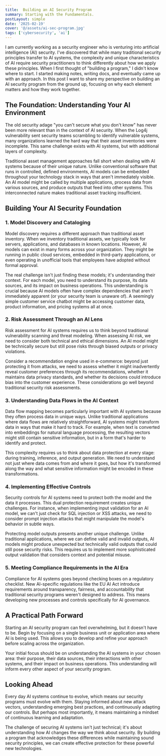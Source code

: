 ```yaml
---
title:  Building an AI Security Program
summary: Starting with the Fundamentals.
postLayout: simple
date: '2025-02-19'
cover: '@/assets/ai-sec-program.jpg'
tags: ['cybersecurity', 'ai']
---
```


I am currently working as a security engineer who is venturing into artificial intelligence (AI) security. I've discovered that while many traditional security principles transfer to AI systems, the complexity and unique characteristics of AI require security practitioners to think differently about how we apply these principles. When I first thought of "building a program," I didn't know where to start. I started making notes, writing docs, and eventually came up with an approach. In this post I want to share my perspective on building an AI security program from the ground up, focusing on why each element matters and how they work together.

## The Foundation: Understanding Your AI Environment

The old security adage "you can't secure what you don't know" has never been more relevant than in the context of AI security. When the Log4j vulnerability sent security teams scrambling to identify vulnerable systems, many organizations learned the hard way that their asset inventories were incomplete. This same challenge exists with AI systems, but with additional layers of complexity.

Traditional asset management approaches fall short when dealing with AI systems because of their unique nature. Unlike conventional software that runs in controlled, defined environments, AI models can be embedded throughout your technology stack in ways that aren't immediately visible. An AI model might be called by multiple applications, process data from various sources, and produce outputs that feed into other systems. This interconnected nature makes traditional asset tracking insufficient.

## Building Your AI Security Foundation

### 1. Model Discovery and Cataloging

Model discovery requires a different approach than traditional asset inventory. When we inventory traditional assets, we typically look for servers, applications, and databases in known locations. However, AI models can exist in many forms across your organization. They might be running in public cloud services, embedded in third-party applications, or even operating in unofficial tools that employees have adopted without formal approval.

The real challenge isn't just finding these models; it's understanding their context. For each model, you need to understand its purpose, its data sources, and its impact on business operations. This understanding is crucial because AI models often have complex dependencies that aren't immediately apparent (or your security team is unaware of). A seemingly simple customer service chatbot might be accessing customer data, product information, and pricing systems all at once.

### 2. Risk Assessment Through an AI Lens

Risk assessment for AI systems requires us to think beyond traditional vulnerability scanning and threat modeling. When assessing AI risk, we need to consider both technical and ethical dimensions. An AI model might be technically secure but still pose risks through biased outputs or privacy violations.

Consider a recommendation engine used in e-commerce: beyond just protecting it from attacks, we need to assess whether it might inadvertently reveal customer preferences through its recommendations, whether it maintains data privacy standards, and whether its decisions could introduce bias into the customer experience. These considerations go well beyond traditional security risk assessments.

### 3. Understanding Data Flows in the AI Context

Data flow mapping becomes particularly important with AI systems because they often process data in unique ways. Unlike traditional applications where data flows are relatively straightforward, AI systems might transform data in ways that make it hard to track. For example, when text is converted into embeddings for natural language processing, the resulting vectors might still contain sensitive information, but in a form that's harder to identify and protect.

This complexity requires us to think about data protection at every stage: during training, inference, and output generation. We need to understand not just where data comes from and where it goes, but how it's transformed along the way and what sensitive information might be encoded in these transformations.

### 4. Implementing Effective Controls

Security controls for AI systems need to protect both the model and the data it processes. This dual protection requirement creates unique challenges. For instance, when implementing input validation for an AI model, we can't just check for SQL injection or XSS attacks, we need to consider prompt injection attacks that might manipulate the model's behavior in subtle ways.

Protecting model outputs presents another unique challenge. Unlike traditional applications, where we can define valid and invalid outputs, AI models might produce unexpected but technically valid outputs that could still pose security risks. This requires us to implement more sophisticated output validation that considers context and potential misuse.

### 5. Meeting Compliance Requirements in the AI Era

Compliance for AI systems goes beyond checking boxes on a regulatory checklist. New AI-specific regulations like the EU AI Act introduce requirements around transparency, fairness, and accountability that traditional security programs weren't designed to address. This means developing new processes and controls specifically for AI governance.

## A Practical Path Forward

Starting an AI security program can feel overwhelming, but it doesn't have to be. Begin by focusing on a single business unit or application area where AI is being used. This allows you to develop and refine your approach before scaling across the organization.

Your initial focus should be on understanding the AI systems in your chosen area: their purpose, their data sources, their interactions with other systems, and their impact on business operations. This understanding will inform every other aspect of your security program.

## Looking Ahead

Every day AI systems continue to evolve, which means our security programs must evolve with them. Staying informed about new attack vectors, understanding emerging best practices, and continuously adapting our controls. But perhaps most importantly, it means maintaining a mindset of continuous learning and adaptation.

The challenge of securing AI systems isn't just technical; it's about understanding how AI changes the way we think about security. By building a program that acknowledges these differences while maintaining sound security principles, we can create effective protection for these powerful new technologies.